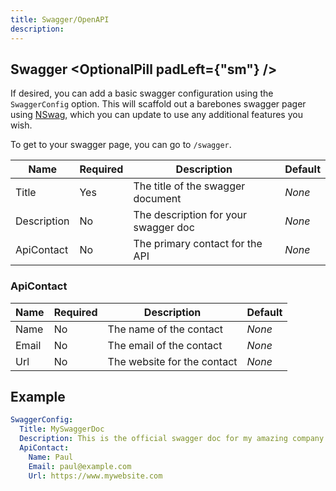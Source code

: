 ```yaml
---
title: Swagger/OpenAPI
description: 
---
```


## Swagger <OptionalPill padLeft={"sm"} />

If desired, you can add a basic swagger configuration using the `SwaggerConfig` option. This will scaffold out a barebones swagger pager using [NSwag](https://github.com/RicoSuter/NSwag), which you can update to use any additional features you wish. 

To get to your swagger page, you can go to `/swagger`.

| Name        | Required | Description                          | Default |
| ----------- | -------- | ------------------------------------ | ------- |
| Title       | Yes      | The title of the swagger document    | *None*  |
| Description | No       | The description for your swagger doc | *None*  |
| ApiContact  | No       | The primary contact for the API      | *None*  |

### ApiContact

| Name  | Required | Description                 | Default |
| ----- | -------- | --------------------------- | ------- |
| Name  | No       | The name of the contact     | *None*  |
| Email | No       | The email of the contact    | *None*  |
| Url   | No       | The website for the contact | *None*  |



## Example

```yaml
SwaggerConfig:
  Title: MySwaggerDoc
  Description: This is the official swagger doc for my amazing company.
  ApiContact: 
    Name: Paul
    Email: paul@example.com
    Url: https://www.mywebsite.com
```

